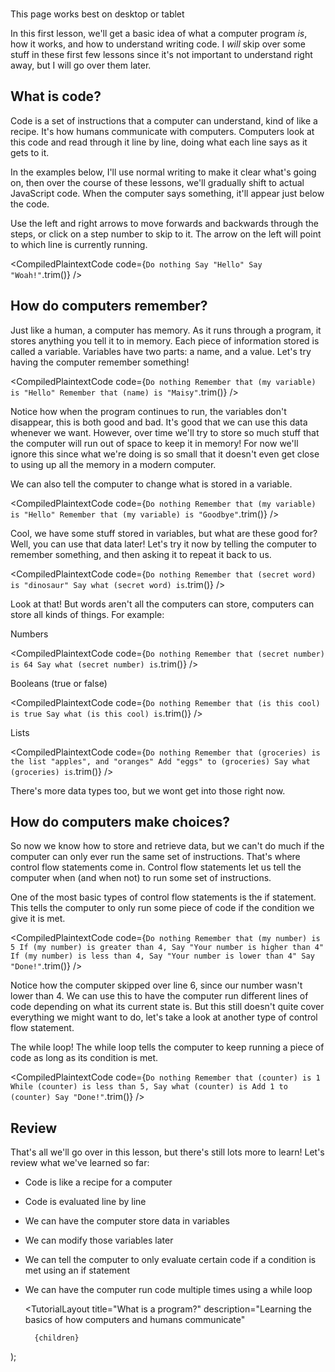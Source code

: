 
<br />

<Alert>This page works best on desktop or tablet</Alert>

In this first lesson, we'll get a basic idea of what a computer program _is_, how it works, and how to understand writing code. I _will_ skip over some stuff in these first few lessons since it's not important to understand right away, but I will go over them later.

## What is code?

Code is a set of instructions that a computer can understand, kind of like a recipe. It's how humans communicate with computers. Computers look at this code and read through it line by line, doing what each line says as it gets to it.

In the examples below, I'll use normal writing to make it clear what's going on, then over the course of these lessons, we'll gradually shift to actual JavaScript code. When the computer says something, it'll appear just below the code.

Use the left and right arrows to move forwards and backwards through the steps, or click on a step number to skip to it. The arrow on the left will point to which line is currently running.

<CompiledPlaintextCode
	code={`
Do nothing
Say "Hello"
Say "Woah!"
`.trim()}
/>

## How do computers remember?

Just like a human, a computer has memory. As it runs through a program, it stores anything you tell it to in memory. Each piece of information stored is called a <FancyText>variable</FancyText>. Variables have two parts: a name, and a value. Let's try having the computer remember something!

<CompiledPlaintextCode
	code={`
Do nothing
Remember that (my variable) is "Hello"
Remember that (name) is "Maisy"
`.trim()}
/>

Notice how when the program continues to run, the variables don't disappear, this is both good and bad. It's good that we can use this data whenever we want. However, over time we'll try to store so much stuff that the computer will run out of space to keep it in memory! For now we'll ignore this since what we're doing is so small that it doesn't even get close to using up all the memory in a modern computer.

We can also tell the computer to change what is stored in a variable.

<CompiledPlaintextCode
	code={`
Do nothing
Remember that (my variable) is "Hello"
Remember that (my variable) is "Goodbye"
`.trim()}
/>

Cool, we have some stuff stored in variables, but what are these good for? Well, you can use that data later! Let's try it now by telling the computer to remember something, and then asking it to repeat it back to us.

<CompiledPlaintextCode
	code={`
Do nothing
Remember that (secret word) is "dinosaur"
Say what (secret word) is
`.trim()}
/>

Look at that! But words aren't all the computers can store, computers can store all kinds of things. For example:

Numbers

<CompiledPlaintextCode
	code={`
Do nothing
Remember that (secret number) is 64
Say what (secret number) is
`.trim()}
/>

Booleans (true or false)

<CompiledPlaintextCode
	code={`
Do nothing
Remember that (is this cool) is true
Say what (is this cool) is
`.trim()}
/>

Lists

<CompiledPlaintextCode
	code={`
Do nothing
Remember that (groceries) is the list "apples", and "oranges"
Add "eggs" to (groceries)
Say what (groceries) is
`.trim()}
/>

There's more data types too, but we wont get into those right now.

## How do computers make choices?

So now we know how to store and retrieve data, but we can't do much if the computer can only ever run the same set of instructions. That's where <FancyText>control flow statements</FancyText> come in. Control flow statements let us tell the computer when (and when not) to run some set of instructions.

One of the most basic types of control flow statements is the <FancyText>if statement</FancyText>. This tells the computer to only run some piece of code if the condition we give it is met.

<CompiledPlaintextCode
	code={`
Do nothing
Remember that (my number) is 5
If (my number) is greater than 4,
  Say "Your number is higher than 4"
If (my number) is less than 4,
  Say "Your number is lower than 4"
Say "Done!"
`.trim()}
/>

Notice how the computer skipped over line 6, since our number wasn't lower than 4. We can use this to have the computer run different lines of code depending on what its current <FancyText>state</FancyText> is. But this still doesn't quite cover everything we might want to do, let's take a look at another type of control flow statement.

The <FancyText>while loop</FancyText>! The while loop tells the computer to keep running a piece of code as long as its condition is met.

<CompiledPlaintextCode
	code={`
Do nothing
Remember that (counter) is 1
While (counter) is less than 5,
  Say what (counter) is
  Add 1 to (counter)
Say "Done!"
`.trim()}
/>

## Review

That's all we'll go over in this lesson, but there's still lots more to learn! Let's review what we've learned so far:

- Code is like a recipe for a computer
- Code is evaluated line by line
- We can have the computer store data in <FancyText>variables</FancyText>
- We can modify those variables later
- We can tell the computer to only evaluate certain code if a condition is met using an <FancyText>if statement</FancyText>
- We can have the computer run code multiple times using a <FancyText>while loop</FancyText>

	<TutorialLayout
		title="What is a program?"
		description="Learning the basics of how computers and humans communicate"
	>
		{children}
	</TutorialLayout>
);
